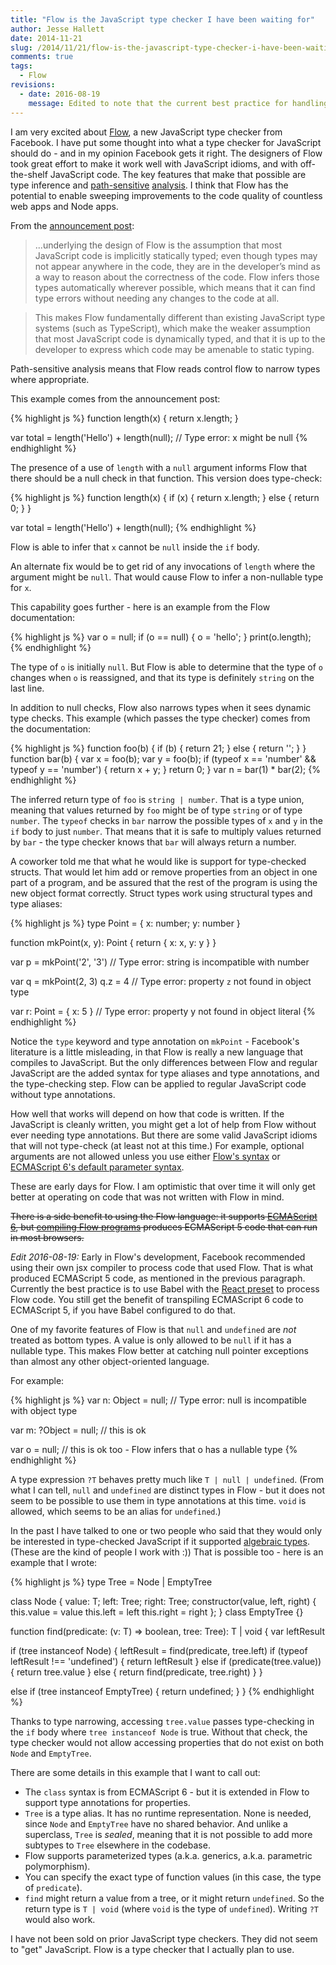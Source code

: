 ```yaml
---
title: "Flow is the JavaScript type checker I have been waiting for"
author: Jesse Hallett
date: 2014-11-21
slug: /2014/11/21/flow-is-the-javascript-type-checker-i-have-been-waiting-for.html
comments: true
tags:
  - Flow
revisions:
  - date: 2016-08-19
    message: Edited to note that the current best practice for handling JSX is to use Babel
---
```


I am very excited about [Flow][], a new JavaScript type checker from Facebook.
I have put some thought into what a type checker for JavaScript should do -
and in my opinion Facebook gets it right.
The designers of Flow took great effort to make it work well with JavaScript
idioms,
and with off-the-shelf JavaScript code.
The key features that make that possible are type inference
and [path-sensitive][] [analysis][].
I think that Flow has the potential to enable sweeping improvements to the code
quality of countless web apps and Node apps.

From the [announcement post][]:

> ...underlying the design of Flow is the assumption that most JavaScript code
> is implicitly statically typed; even though types may not appear anywhere in
> the code, they are in the developer’s mind as a way to reason about the
> correctness of the code. Flow infers those types automatically wherever
> possible, which means that it can find type errors without needing any changes
> to the code at all.

> This makes Flow fundamentally different than existing JavaScript type systems
> (such as TypeScript), which make the weaker assumption that most JavaScript
> code is dynamically typed, and that it is up to the developer to express which
> code may be amenable to static typing.

[Flow]: http://flowtype.org/
[announcement post]: https://code.facebook.com/posts/1505962329687926/flow-a-new-static-type-checker-for-javascript/
[path-sensitive]: http://flowtype.org/docs/nullable-types.html#type-annotating-null
[analysis]: http://flowtype.org/docs/dynamic-type-tests.html#_

Path-sensitive analysis means that Flow reads control flow to narrow types where
appropriate.
<!-- more -->
This example comes from the announcement post:

{% highlight js %}
function length(x) {
  return x.length;
}

var total = length('Hello') + length(null);
// Type error: x might be null
{% endhighlight %}

The presence of a use of `length` with a `null` argument informs Flow that there
should be a null check in that function.
This version does type-check:

{% highlight js %}
function length(x) {
  if (x) {
    return x.length;
  } else {
    return 0;
  }
}

var total = length('Hello') + length(null);
{% endhighlight %}

Flow is able to infer that `x` cannot be `null` inside the `if` body.

An alternate fix would be to get rid of any invocations of `length` where the
argument might be `null`.
That would cause Flow to infer a non-nullable type for `x`.

This capability goes further - here is an example from the Flow documentation:

{% highlight js %}
var o = null;
if (o == null) {
  o = 'hello';
}
print(o.length);
{% endhighlight %}

The type of `o` is initially `null`.
But Flow is able to determine that the type of `o` changes when `o` is
reassigned,
and that its type is definitely `string` on the last line.

In addition to null checks,
Flow also narrows types when it sees dynamic type checks.
This example (which passes the type checker) comes from the documentation:

{% highlight js %}
function foo(b) { if (b) { return 21; } else { return ''; } }
function bar(b) {
  var x = foo(b);
  var y = foo(b);
  if (typeof x == 'number' && typeof y == 'number') { return x + y; }
  return 0;
}
var n = bar(1) * bar(2);
{% endhighlight %}

The inferred return type of `foo` is `string | number`.
That is a type union,
meaning that values returned by `foo` might be of type `string` or of type
`number`.
The `typeof` checks in `bar` narrow the possible types of `x` and `y` in the
`if` body to just `number`.
That means that it is safe to multiply values returned by `bar` -
the type checker knows that `bar` will always return a number.

A coworker told me that what he would like is support for type-checked structs.
That would let him add or remove properties from an object in one part of
a program,
and be assured that the rest of the program is using the new object format
correctly.
Struct types work using structural types and type aliases:

{% highlight js %}
type Point = { x: number; y: number }

function mkPoint(x, y): Point {
  return { x: x, y: y }
}

var p = mkPoint('2', '3')
// Type error: string is incompatible with number

var q = mkPoint(2, 3)
q.z = 4
// Type error: property `z` not found in object type

var r: Point = { x: 5 }
// Type error: property y not found in object literal
{% endhighlight %}

Notice the `type` keyword and type annotation on `mkPoint` -
Facebook's literature is a little misleading,
in that Flow is really a new language that compiles to JavaScript.
But the only differences between Flow and regular JavaScript are the added
syntax for type aliases and type annotations,
and the type-checking step.
Flow can be applied to regular JavaScript code without type annotations.  

How well that works will depend on how that code is written.
If the JavaScript is cleanly written,
you might get a lot of help from Flow without ever needing type annotations.
But there are some valid JavaScript idioms that will not type-check
(at least not at this time.)
For example, optional arguments are not allowed unless you use either
[Flow's syntax][optional] or [ECMAScript 6's default parameter syntax][default].

[optional]: http://flowtype.org/docs/functions.html#too-few-arguments
[default]: https://developer.mozilla.org/en-US/docs/Web/JavaScript/Reference/Functions/Default_parameters

These are early days for Flow.
I am optimistic that over time it will only get better at operating on code that
was not written with Flow in mind.

<del>There is a side benefit to using the Flow language:
it supports [ECMAScript 6][],
but [compiling Flow programs][] produces ECMAScript 5 code that can run in most
browsers.</del>

*Edit 2016-08-19:* Early in Flow's development, Facebook recommended using
their own jsx compiler to process code that used Flow.
That is what produced ECMAScript 5 code, as mentioned in the previous paragraph.
Currently the best practice is to use Babel with the [React preset][] to
process Flow code.
You still get the benefit of transpiling ECMAScript 6 code to ECMAScript 5,
if you have Babel configured to do that.

[ECMAScript 6]: https://developer.mozilla.org/en-US/docs/Web/JavaScript/New_in_JavaScript/ECMAScript_6_support_in_Mozilla
[compiling Flow programs]: http://flowtype.org/docs/running.html#_
[React preset]: https://babeljs.io/docs/plugins/preset-react/

One of my favorite features of Flow is that `null` and `undefined` are *not*
treated as bottom types.
A value is only allowed to be `null` if it has a nullable type.
This makes Flow better at catching null pointer exceptions than almost any other
object-oriented language.

For example:

{% highlight js %}
var n: Object = null;
// Type error: null is incompatible with object type

var m: ?Object = null;
// this is ok

var o = null;
// this is ok too - Flow infers that o has a nullable type
{% endhighlight %}

A type expression `?T` behaves pretty much like `T | null | undefined`.
(From what I can tell, `null` and `undefined` are distinct types in Flow -
but it does not seem to be possible to use them in type annotations at this
time.
`void` is allowed, which seems to be an alias for `undefined`.)

In the past I have talked to one or two people who said that they would only be
interested in type-checked JavaScript if it supported [algebraic types][].
(These are the kind of people I work with :))
That is possible too - here is an example that I wrote:

[algebraic types]: https://en.wikipedia.org/wiki/Algebraic_data_type

{% highlight js %}
type Tree<T> = Node<T> | EmptyTree

class Node<T> {
  value: T;
  left:  Tree<T>;
  right: Tree<T>;
  constructor(value, left, right) {
    this.value = value
    this.left  = left
    this.right = right
  };
}
class EmptyTree {}

function find<T>(predicate: (v: T) => boolean, tree: Tree<T>): T | void {
  var leftResult

  if (tree instanceof Node) {
    leftResult = find(predicate, tree.left)
    if (typeof leftResult !== 'undefined') {
      return leftResult
    }
    else if (predicate(tree.value)) {
      return tree.value
    }
    else {
      return find(predicate, tree.right)
    }
  }

  else if (tree instanceof EmptyTree) {
    return undefined;
  }
}
{% endhighlight %}

Thanks to type narrowing, accessing `tree.value` passes type-checking in the
`if` body where `tree instanceof Node` is true.
Without that check, the type checker would not allow accessing properties that
do not exist on both `Node` and `EmptyTree`.

There are some details in this example that I want to call out:

- The `class` syntax is from ECMAScript 6 -
  but it is extended in Flow to support type annotations for properties.
- `Tree` is a type alias.  It has no runtime representation.
  None is needed, since `Node` and `EmptyTree` have no shared behavior.
  And unlike a superclass, `Tree` is _sealed_, meaning that it is not possible to
  add more subtypes to `Tree` elsewhere in the codebase.
- Flow supports parameterized types
  (a.k.a. generics, a.k.a. parametric polymorphism).
- You can specify the exact type of function values (in this case, the type of `predicate`).
- `find` might return a value from a tree, or it might return `undefined`.
  So the return type is `T | void` (where `void` is the type of `undefined`).
  Writing `?T` would also work.

I have not been sold on prior JavaScript type checkers.
They did not seem to "get" JavaScript.
Flow is a type checker that I actually plan to use.
